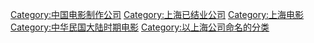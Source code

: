 [[Category:中国电影制作公司|Category:中国电影制作公司]]
[[Category:上海已结业公司|Category:上海已结业公司]]
[[Category:上海电影|Category:上海电影]]
[[Category:中华民国大陆时期电影|Category:中华民国大陆时期电影]]
[[Category:以上海公司命名的分类|Category:以上海公司命名的分类]]